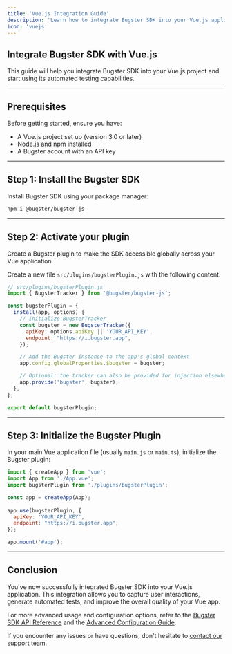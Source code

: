 ```yaml
---
title: 'Vue.js Integration Guide'
description: 'Learn how to integrate Bugster SDK into your Vue.js application'
icon: 'vuejs'
---
```


## Integrate Bugster SDK with Vue.js

This guide will help you integrate Bugster SDK into your Vue.js project and start using its automated testing capabilities.

---

## Prerequisites

Before getting started, ensure you have:

- A Vue.js project set up (version 3.0 or later)
- Node.js and npm installed
- A Bugster account with an API key

---

## Step 1: Install the Bugster SDK

Install Bugster SDK using your package manager:

```bash
npm i @bugster/bugster-js
```

---

## Step 2: Activate your plugin

Create a Bugster plugin to make the SDK accessible globally across your Vue application.

Create a new file `src/plugins/bugsterPlugin.js` with the following content:

```javascript
// src/plugins/bugsterPlugin.js
import { BugsterTracker } from '@bugster/bugster-js';

const bugsterPlugin = {
  install(app, options) {
    // Initialize BugsterTracker
    const bugster = new BugsterTracker({
      apiKey: options.apiKey || 'YOUR_API_KEY',
      endpoint: "https://i.bugster.app",
    });

    // Add the Bugster instance to the app's global context
    app.config.globalProperties.$bugster = bugster;

    // Optional: the tracker can also be provided for injection elsewhere
    app.provide('bugster', bugster);
  },
};

export default bugsterPlugin;
```

---

## Step 3: Initialize the Bugster Plugin

In your main Vue application file (usually `main.js` or `main.ts`), initialize the Bugster  plugin:

```javascript
import { createApp } from 'vue';
import App from './App.vue';
import bugsterPlugin from './plugins/bugsterPlugin';

const app = createApp(App);
 
app.use(bugsterPlugin, {
  apiKey: 'YOUR_API_KEY',
  endpoint: "https://i.bugster.app",
});

app.mount('#app');
```

---

## Conclusion

You've now successfully integrated Bugster SDK into your Vue.js application. This integration allows you to capture user interactions, generate automated tests, and improve the overall quality of your Vue app.

For more advanced usage and configuration options, refer to the [Bugster SDK API Reference](/api-reference) and the [Advanced Configuration Guide](/advanced-configuration).

If you encounter any issues or have questions, don't hesitate to [contact our support team](https://bugster.app/contact).

